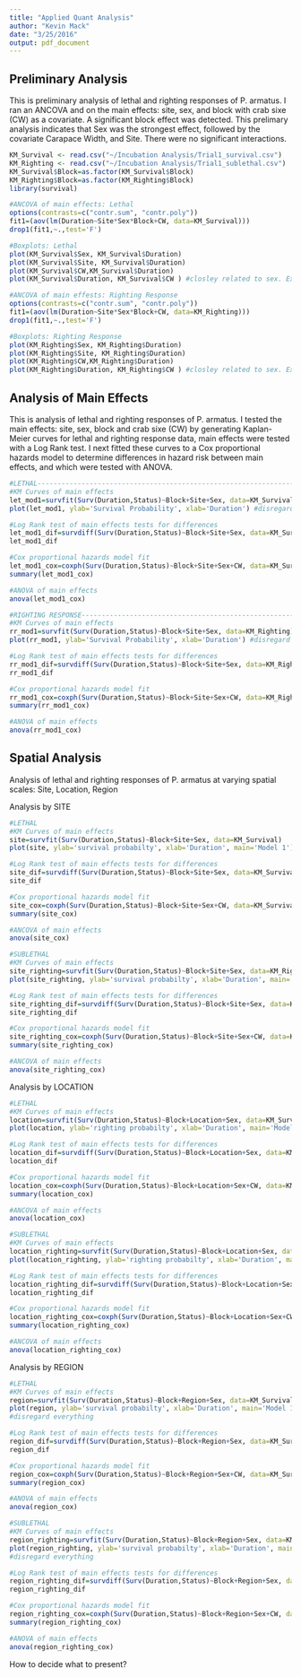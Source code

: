 ```yaml
---
title: "Applied Quant Analysis"
author: "Kevin Mack"
date: "3/25/2016"
output: pdf_document
---
```


Preliminary Analysis
--
This is preliminary analysis of lethal and righting responses of P. armatus. I ran an ANCOVA and on the main effects: site, sex, and block with crab sixe (CW) as a covariate. A significant block effect was detected. This prelimary analysis indicates that Sex was the strongest effect, followed by the covariate Carapace Width, and Site. There were no significant interactions.
```r
KM_Survival <- read.csv("~/Incubation Analysis/Trial1_survival.csv")
KM_Righting <- read.csv("~/Incubation Analysis/Trial1_sublethal.csv")
KM_Survival$Block=as.factor(KM_Survival$Block)
KM_Righting$Block=as.factor(KM_Righting$Block)
library(survival)

#ANCOVA of main effects: Lethal
options(contrasts=c("contr.sum", "contr.poly"))
fit1=(aov(lm(Duration~Site*Sex*Block+CW, data=KM_Survival)))
drop1(fit1,~.,test='F')

#Boxplots: Lethal
plot(KM_Survival$Sex, KM_Survival$Duration)
plot(KM_Survival$Site, KM_Survival$Duration)
plot(KM_Survival$CW,KM_Survival$Duration)
plot(KM_Survival$Duration, KM_Survival$CW ) #closley related to sex. Examine males and females separetely?

#ANCOVA of main effests: Righting Response
options(contrasts=c("contr.sum", "contr.poly"))
fit1=(aov(lm(Duration~Site*Sex*Block+CW, data=KM_Righting)))
drop1(fit1,~.,test='F')

#Boxplots: Righting Response
plot(KM_Righting$Sex, KM_Righting$Duration)
plot(KM_Righting$Site, KM_Righting$Duration)
plot(KM_Righting$CW,KM_Righting$Duration)
plot(KM_Righting$Duration, KM_Righting$CW ) #closley related to sex. Examine males and females separetely?


```

Analysis of Main Effects
--
This is analysis of lethal and righting responses of P. armatus. I tested the main effects: site, sex, block and crab sixe (CW) by generating Kaplan-Meier curves for lethal and righting response data, main effects were tested with a Log Rank test. I next fitted these curves to a Cox proportional hazards model to determine differences in hazard risk between main effects, and which were tested with ANOVA.

```r
#LETHAL-------------------------------------------------------------------------
#KM Curves of main effects
let_mod1=survfit(Surv(Duration,Status)~Block+Site+Sex, data=KM_Survival)
plot(let_mod1, ylab='Survival Probability', xlab='Duration') #disregard everything this figure is not for publication

#Log Rank test of main effects tests for differences
let_mod1_dif=survdiff(Surv(Duration,Status)~Block+Site+Sex, data=KM_Survival)
let_mod1_dif

#Cox proportional hazards model fit
let_mod1_cox=coxph(Surv(Duration,Status)~Block+Site+Sex+CW, data=KM_Survival)
summary(let_mod1_cox)

#ANOVA of main effects 
anova(let_mod1_cox)

#RIGHTING RESPONSE------------------------------------------------------------
#KM Curves of main effects
rr_mod1=survfit(Surv(Duration,Status)~Block+Site+Sex, data=KM_Righting)
plot(rr_mod1, ylab='Survival Probability', xlab='Duration') #disregard everything this figure is not for publication

#Log Rank test of main effects tests for differences
rr_mod1_dif=survdiff(Surv(Duration,Status)~Block+Site+Sex, data=KM_Righting)
rr_mod1_dif

#Cox proportional hazards model fit
rr_mod1_cox=coxph(Surv(Duration,Status)~Block+Site+Sex+CW, data=KM_Righting)
summary(rr_mod1_cox)

#ANOVA of main effects 
anova(rr_mod1_cox)
```




Spatial Analysis
--
Analysis of lethal and righting responses of P. armatus at varying spatial scales: Site, Location, Region

Analysis by SITE
```r
#LETHAL
#KM Curves of main effects
site=survfit(Surv(Duration,Status)~Block+Site+Sex, data=KM_Survival)
plot(site, ylab='survival probabilty', xlab='Duration', main='Model 1') #disregard everything

#Log Rank test of main effects tests for differences
site_dif=survdiff(Surv(Duration,Status)~Block+Site+Sex, data=KM_Survival)
site_dif

#Cox proportional hazards model fit
site_cox=coxph(Surv(Duration,Status)~Block+Site+Sex+CW, data=KM_Survival)
summary(site_cox)

#ANCOVA of main effects 
anova(site_cox)

#SUBLETHAL
#KM Curves of main effects
site_righting=survfit(Surv(Duration,Status)~Block+Site+Sex, data=KM_Righting)
plot(site_righting, ylab='survival probabilty', xlab='Duration', main='Model 1') #disregard everything

#Log Rank test of main effects tests for differences
site_righting_dif=survdiff(Surv(Duration,Status)~Block+Site+Sex, data=KM_Righting)
site_righting_dif

#Cox proportional hazards model fit
site_righting_cox=coxph(Surv(Duration,Status)~Block+Site+Sex+CW, data=KM_Righting)
summary(site_righting_cox)

#ANCOVA of main effects 
anova(site_righting_cox)

```


Analysis by LOCATION
```r
#LETHAL
#KM Curves of main effects
location=survfit(Surv(Duration,Status)~Block+Location+Sex, data=KM_Survival)
plot(location, ylab='righting probabilty', xlab='Duration', main='Model 1') #disregard everything

#Log Rank test of main effects tests for differences
location_dif=survdiff(Surv(Duration,Status)~Block+Location+Sex, data=KM_Survival)
location_dif

#Cox proportional hazards model fit
location_cox=coxph(Surv(Duration,Status)~Block+Location+Sex+CW, data=KM_Survival)
summary(location_cox)

#ANCOVA of main effects 
anova(location_cox)

#SUBLETHAL
#KM Curves of main effects
location_righting=survfit(Surv(Duration,Status)~Block+Location+Sex, data=KM_Righting)
plot(location_righting, ylab='righting probabilty', xlab='Duration', main='Model 1') #disregard everything

#Log Rank test of main effects tests for differences
location_righting_dif=survdiff(Surv(Duration,Status)~Block+Location+Sex, data=KM_Righting)
location_righting_dif

#Cox proportional hazards model fit
location_righting_cox=coxph(Surv(Duration,Status)~Block+Location+Sex+CW, data=KM_Righting)
summary(location_righting_cox)

#ANCOVA of main effects 
anova(location_righting_cox)
```


Analysis by REGION
```r
#LETHAL
#KM Curves of main effects
region=survfit(Surv(Duration,Status)~Block+Region+Sex, data=KM_Survival)
plot(region, ylab='survival probabilty', xlab='Duration', main='Model 1')
#disregard everything

#Log Rank test of main effects tests for differences
region_dif=survdiff(Surv(Duration,Status)~Block+Region+Sex, data=KM_Survival)
region_dif

#Cox proportional hazards model fit
region_cox=coxph(Surv(Duration,Status)~Block+Region+Sex+CW, data=KM_Survival)
summary(region_cox)

#ANOVA of main effects 
anova(region_cox)

#SUBLETHAL
#KM Curves of main effects
region_righting=survfit(Surv(Duration,Status)~Block+Region+Sex, data=KM_Righting)
plot(region_righting, ylab='survival probabilty', xlab='Duration', main='Model 1')
#disregard everything

#Log Rank test of main effects tests for differences
region_righting_dif=survdiff(Surv(Duration,Status)~Block+Region+Sex, data=KM_Righting)
region_righting_dif

#Cox proportional hazards model fit
region_righting_cox=coxph(Surv(Duration,Status)~Block+Region+Sex+CW, data=KM_Righting)
summary(region_righting_cox)

#ANOVA of main effects 
anova(region_righting_cox)
```

How to decide what to present? 

